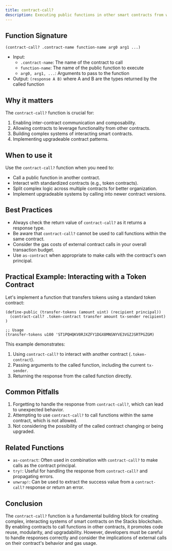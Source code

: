 ```yaml
---
title: contract-call?
description: Executing public functions in other smart contracts from within a Clarity smart contract.
---
```


## Function Signature

```clarity
(contract-call? .contract-name function-name arg0 arg1 ...)
```

- Input: 
  - `.contract-name`: The name of the contract to call
  - `function-name`: The name of the public function to execute
  - `arg0, arg1, ...`: Arguments to pass to the function
- Output: `(response A B)` where A and B are the types returned by the called function

## Why it matters

The `contract-call?` function is crucial for:

1. Enabling inter-contract communication and composability.
2. Allowing contracts to leverage functionality from other contracts.
3. Building complex systems of interacting smart contracts.
4. Implementing upgradeable contract patterns.

## When to use it

Use the `contract-call?` function when you need to:

- Call a public function in another contract.
- Interact with standardized contracts (e.g., token contracts).
- Split complex logic across multiple contracts for better organization.
- Implement upgradeable systems by calling into newer contract versions.

## Best Practices

- Always check the return value of `contract-call?` as it returns a response type.
- Be aware that `contract-call?` cannot be used to call functions within the same contract.
- Consider the gas costs of external contract calls in your overall transaction budget.
- Use `as-contract` when appropriate to make calls with the contract's own principal.

## Practical Example: Interacting with a Token Contract

Let's implement a function that transfers tokens using a standard token contract:

```clarity
(define-public (transfer-tokens (amount uint) (recipient principal))
  (contract-call? .token-contract transfer amount tx-sender recipient)
)

;; Usage
(transfer-tokens u100 'ST1PQHQKV0RJXZFY1DGX8MNSNYVE3VGZJSRTPGZGM)
```

This example demonstrates:
1. Using `contract-call?` to interact with another contract (`.token-contract`).
2. Passing arguments to the called function, including the current `tx-sender`.
3. Returning the response from the called function directly.

## Common Pitfalls

1. Forgetting to handle the response from `contract-call?`, which can lead to unexpected behavior.
2. Attempting to use `contract-call?` to call functions within the same contract, which is not allowed.
3. Not considering the possibility of the called contract changing or being upgraded.

## Related Functions

- `as-contract`: Often used in combination with `contract-call?` to make calls as the contract principal.
- `try!`: Useful for handling the response from `contract-call?` and propagating errors.
- `unwrap!`: Can be used to extract the success value from a `contract-call?` response or return an error.

## Conclusion

The `contract-call?` function is a fundamental building block for creating complex, interacting systems of smart contracts on the Stacks blockchain. By enabling contracts to call functions in other contracts, it promotes code reuse, modularity, and upgradability. However, developers must be careful to handle responses correctly and consider the implications of external calls on their contract's behavior and gas usage.
